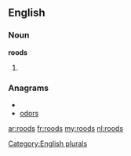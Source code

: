 ==English==

===Noun===
'''roods'''

# {{plural of|[[rood]]}}

===Anagrams===
* {{alphagram|[[doors#English|doors]]}} 
* [[odors#English|odors]]

[[Category:English plurals]]

[[ar:roods]]
[[fr:roods]]
[[my:roods]]
[[nl:roods]]